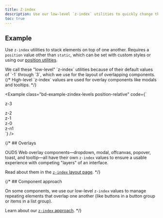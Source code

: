 ```yaml
---
title: Z-index
description: Use our low-level `z-index` utilities to quickly change the stack level of an element or component.
toc: true
---
```


## Example

Use `z-index` utilities to stack elements on top of one another. Requires a `position` value other than `static`, which can be set with custom styles or using our [position utilities]([[docsref:/utilities/position]]).

<Callout>
We call these "low-level" `z-index` utilities because of their default values of `-1` through `3`, which we use for the layout of overlapping components.
{/* High-level `z-index` values are used for overlay components like modals and tooltips. */}
</Callout>

<Example class="bd-example-zindex-levels position-relative" code={`<div class="z-3 position-absolute p-4xlarge"><span>z-3</span></div>
  <div class="z-2 position-absolute p-4xlarge"><span>z-2</span></div>
  <div class="z-1 position-absolute p-4xlarge"><span>z-1</span></div>
  <div class="z-0 position-absolute p-4xlarge"><span>z-0</span></div>
  <div class="z-n1 position-absolute p-4xlarge"><span>z-n1</span></div>`} />

{/* ## Overlays

OUDS Web overlay components—dropdown, modal, offcanvas, popover, toast, and tooltip—all have their own `z-index` values to ensure a usable experience with competing "layers" of an interface.

Read about them in the [`z-index` layout page]([[docsref:/layout/z-index]]). */}

{/* ## Component approach

On some components, we use our low-level `z-index` values to manage repeating elements that overlap one another (like buttons in a button group or items in a list group).

Learn about our [`z-index` approach]([[docsref:/extend/approach#z-index-scales]]). */}
